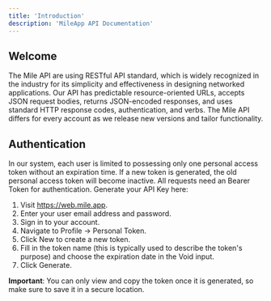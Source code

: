 ```yaml
---
title: 'Introduction'
description: 'MileApp API Documentation'
---
```


## Welcome

The Mile API are using RESTful API standard, which is widely recognized in the industry for its simplicity and effectiveness in designing networked applications. Our API has predictable resource-oriented URLs, accepts JSON request bodies, returns JSON-encoded responses, and uses standard HTTP response codes, authentication, and verbs. The Mile API differs for every account as we release new versions and tailor functionality.


## Authentication

In our system, each user is limited to possessing only one personal access token without an expiration time. If a new token is generated, the old personal access token will become inactive.
All requests need an Bearer Token for authentication. Generate your API Key here:

1. Visit https://web.mile.app.
2. Enter your user email address and password.
3. Sign in to your account.
4. Navigate to Profile -> Personal Token.
5. Click New to create a new token.
6. Fill in the token name (this is typically used to describe the token's purpose) and choose the expiration date in the Void input.
7. Click Generate.

<b>Important</b>: You can only view and copy the token once it is generated, so make sure to save it in a secure location.
